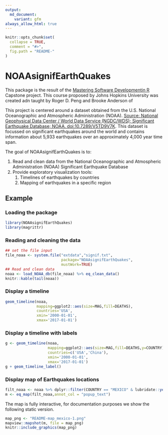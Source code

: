 ```yaml
---
output:
  md_document:
    variant: gfm
always_allow_html: true
---
```


<!-- README.md is generated from README.Rmd. Please edit that file -->

```r
knitr::opts_chunk$set(
  collapse = TRUE,
  comment = "#>",
  fig.path = "README-"
)
```

# NOAAsignifEarthQuakes

This package is the result of the [Mastering Software Developmentin R](https://www.coursera.org/specializations/r) Capstone project. This course proposed by Johns Hopkins University was created adn taught by  Roger D. Peng and Brooke Anderson of 

This project is centered around a dataset obtained from the U.S. National Oceanographic and Atmospheric Administration (NOAA).
[Source: National Geophysical Data Center / World Data Service (NGDC/WDS); Significant Earthquake Database; NOAA. doi:10.7289/V5TD9V7K](https://data.nodc.noaa.gov/cgi-bin/iso?id=gov.noaa.ngdc.mgg.hazards:G012153).
This dataset is focussed on significant earthquakes around the world and contains information about 5,933 earthquakes over an approximately 4,000 year time span.

The goal of NOAAsignifEarthQuakes is to:

1. Read and clean data from the National Oceanographic and Atmospheric Administration (NOAA) Significant Earthquake Database
1. Provide exploratory visualization tools:
    1. Timelines of earthquakes by countries
    1. Mapping of earthquakes in a specific region

## Example

### Loading the package

```r
library(NOAAsignifEarthQuakes)
library(magrittr)
```

### Reading and cleaning the data

```r
## set the file input
file_noaa <- system.file("extdata","signif.txt",
                         package="NOAAsignifEarthQuakes",
                         mustWork=TRUE)
## Read and clean data
noaa <- load_NOAA_db(file_noaa) %>% eq_clean_data()
knitr::kable(tail(noaa))
```

### Display a timeline

```r
geom_timeline(noaa,
              mapping=ggplot2::aes(size=MAG,fill=DEATHS),
              countries='USA',
              xmin='2000-01-01',
              xmax='2017-01-01')
```

### Display a timeline with labels

```r
g <- geom_timeline(noaa,
                   mapping=ggplot2::aes(size=MAG,fill=DEATHS,y=COUNTRY),
                   countries=c('USA','China'),
                   xmin='2000-01-01',
                   xmax='2017-01-01') 
g + geom_timeline_label()
```


### Display map of Earthquakes locations

```r
filt_noaa <- noaa %>% dplyr::filter(COUNTRY == "MEXICO" & lubridate::year(DATE) >= 2000)
m <- eq_map(filt_noaa,annot_col = "popup_text")
```

The map is fully interactive, for documentation purposes we show the following static version.

```r
map_png <- "README-map_mexico-1.png"
mapview::mapshot(m, file = map_png)
knitr::include_graphics(map_png)
```

